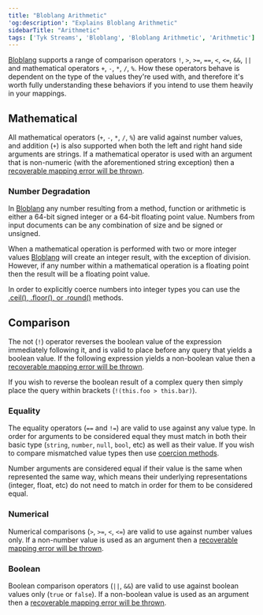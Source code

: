 ```yaml
---
title: "Bloblang Arithmetic"
'og:description': "Explains Bloblang Arithmetic"
sidebarTitle: "Arithmetic"
tags: ['Tyk Streams', 'Bloblang', 'Bloblang Arithmetic', 'Arithmetic']
---
```


[Bloblang](/product-stack/tyk-streaming/guides/bloblang/overview) supports a range of comparison operators `!`, `>`, `>=`, `==`, `<`, `<=`, `&&`, `||` and mathematical operators `+`, `-`, `*`, `/`, `%`. How these operators behave is dependent on the type of the values they're used with, and therefore it's worth fully understanding these behaviors if you intend to use them heavily in your mappings.

## Mathematical

All mathematical operators (`+`, `-`, `*`, `/`, `%`) are valid against number values, and addition (`+`) is also supported when both the left and right hand side arguments are strings. If a mathematical operator is used with an argument that is non-numeric (with the aforementioned string exception) then a [recoverable mapping error will be thrown](/product-stack/tyk-streaming/guides/bloblang/overview#error-handling).

### Number Degradation

In [Bloblang](/product-stack/tyk-streaming/guides/bloblang/overview) any number resulting from a method, function or arithmetic is either a 64-bit signed integer or a 64-bit floating point value. Numbers from input documents can be any combination of size and be signed or unsigned.

When a mathematical operation is performed with two or more integer values [Bloblang](/product-stack/tyk-streaming/guides/bloblang/overview) will create an integer result, with the exception of division. However, if any number within a mathematical operation is a floating point then the result will be a floating point value.

In order to explicitly coerce numbers into integer types you can use the [.ceil(), .floor(), or .round()](/product-stack/tyk-streaming/guides/bloblang/methods/numbers) methods.

## Comparison

The not (`!`) operator reverses the boolean value of the expression immediately following it, and is valid to place before any query that yields a boolean value. If the following expression yields a non-boolean value then a [recoverable mapping error will be thrown](/product-stack/tyk-streaming/guides/bloblang/overview#error-handling).

If you wish to reverse the boolean result of a complex query then simply place the query within brackets (`!(this.foo > this.bar)`).

### Equality

The equality operators (`==` and `!=`) are valid to use against any value type. In order for arguments to be considered equal they must match in both their basic type (`string`, `number`, `null`, `bool`, etc) as well as their value. If you wish to compare mismatched value types then use [coercion methods](/product-stack/tyk-streaming/guides/bloblang/methods/type-coercion).

Number arguments are considered equal if their value is the same when represented the same way, which means their underlying representations (integer, float, etc) do not need to match in order for them to be considered equal.

### Numerical

Numerical comparisons (`>`, `>=`, `<`, `<=`) are valid to use against number values only. If a non-number value is used as an argument then a [recoverable mapping error will be thrown](/product-stack/tyk-streaming/guides/bloblang/overview#error-handling).

### Boolean

Boolean comparison operators (`||`, `&&`) are valid to use against boolean values only (`true` or `false`). If a non-boolean value is used as an argument then a [recoverable mapping error will be thrown](/product-stack/tyk-streaming/guides/bloblang/overview#error-handling).

